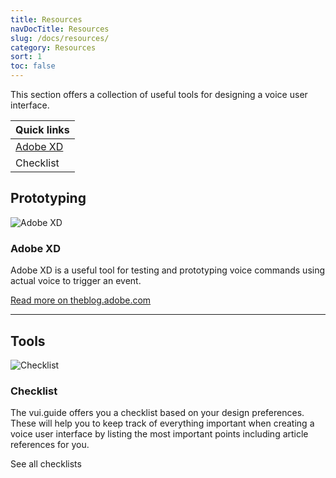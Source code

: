 ```yaml
---
title: Resources
navDocTitle: Resources
slug: /docs/resources/
category: Resources
sort: 1
toc: false
---
```


This section offers a collection of useful tools for designing a voice user interface.

| Quick links                                                                                                                                  |
| -------------------------------------------------------------------------------------------------------------------------------------------- |
| [Adobe XD](https://theblog.adobe.com/introducing-voice-prototyping-in-adobe-xd/ "External-Link: Read more about Adobe XD voice prototyping") |
| <Link to="/docs/resources/checklist">Checklist</Link>                                                                                        |

## Prototyping

![Adobe XD](/images/resources/adobeXDLogo.png) 

### Adobe XD

Adobe XD is a useful tool for testing and prototyping voice commands using actual voice to trigger an event.

[Read more on theblog.adobe.com](https://theblog.adobe.com/introducing-voice-prototyping-in-adobe-xd/ "External-Link: Read more about Adobe XD voice prototyping")

---

## Tools

![Checklist](/images/resources/checklist.png) 

### Checklist

The vui.guide offers you a checklist based on your design preferences. These will help you to keep track of everything important when creating a voice user interface by listing the most important points including article references for you.

<Link to="/docs/resources/checklist">See all checklists</Link>

